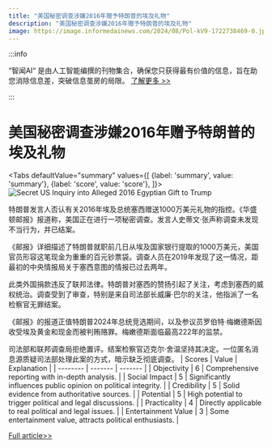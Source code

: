 ```yaml
---
title: "美国秘密调查涉嫌2016年赠予特朗普的埃及礼物"
description: "美国秘密调查涉嫌2016年赠予特朗普的埃及礼物"
image: https://image.informedainews.com/2024/08/Pol-kV9-1722738469-0.jpg
---
```



:::info

“智闻AI“ 是由人工智能编撰的刊物集合，确保您只获得最有价值的信息，旨在助您消除信息差，突破信息茧房的局限。  [了解更多 >>](/)

:::

# 美国秘密调查涉嫌2016年赠予特朗普的埃及礼物


<Tabs
	defaultValue="summary"
	values={[
	{label: 'summary', value: 'summary'},
	{label: 'score', value: 'score'},
]}>
<TabItem value="summary">
<img
  src="https://image.informedainews.com/2024/08/Pol-kV9-1722738469-0.jpg"
  alt="Secret US Inquiry into Alleged 2016 Egyptian Gift to Trump"
/>



特朗普发言人否认有关2016年埃及总统塞西赠送1000万美元礼物的指控。《华盛顿邮报》报道称，美国正在进行一项秘密调查。发言人史蒂文·张声称调查未发现不当行为，并已结案。

《邮报》详细描述了特朗普就职前几日从埃及国家银行提取的1000万美元，美国官员形容这笔现金为重重的百元钞票袋。调查人员在2019年发现了这一情况，距最初的中央情报局关于塞西意图的情报已过去两年。

此类外国捐款违反了联邦法律。特朗普对塞西的赞扬引起了关注，考虑到塞西的威权统治。调查受到了审查，特别是来自司法部长威廉·巴尔的关注，他指派了一名检察官无罪结案。

《邮报》的报道正值特朗普2024年总统竞选期间，以及参议员罗伯特·梅嫩德斯因收受埃及黄金和现金而被判贿赂罪。梅嫩德斯面临最高222年的监禁。

司法部和联邦调查局拒绝置评。结案检察官迈克尔·舍温坚持其决定。一位匿名消息源质疑司法部处理此案的方式，暗示缺乏彻底调查。
</TabItem>
<TabItem value="score">
	| Scores     | Value   | Explanation |
	| -------- | ------- | ------- |
	| Objectivity  | 6    | Comprehensive reporting with in-depth analysis.    |
	| Social Impact | 5     | Significantly influences public opinion on political integrity.    |
	| Credibility    | 5    | Solid evidence from authoritative sources.    |
	| Potential    | 5    | High potential to trigger political and legal discussions.    |
	| Practicality    | 4    | Directly applicable to real political and legal issues.    |
	| Entertainment Value    | 3    | Some entertainment value, attracts political enthusiasts.    |
</TabItem>
</Tabs>

[Full article>>](https://www.theguardian.com/us-news/article/2024/aug/02/trump-campaign-2016-egypt-investigation)
